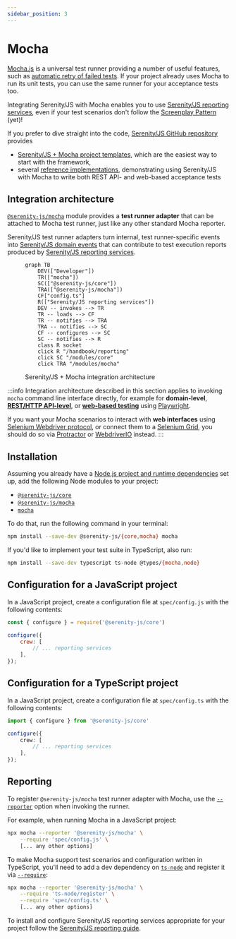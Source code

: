 ```yaml
---
sidebar_position: 3
---
```


# Mocha

[Mocha.js](https://mochajs.org/) is a universal test runner providing a number of useful features,
such as [automatic retry of failed tests](/api/mocha-adapter/interface/MochaConfig).
If your project already uses Mocha to run its unit tests, you can use the same runner for your acceptance tests too.

Integrating Serenity/JS with Mocha enables you to use [Serenity/JS reporting services](/handbook/reporting/),
even if your test scenarios don't follow the [Screenplay Pattern](/handbook/design/screenplay-pattern) (yet)!

If you prefer to dive straight into the code,
[Serenity/JS GitHub repository](https://github.com/serenity-js) provides
- [Serenity/JS + Mocha project templates](https://github.com/serenity-js?q=mocha&type=all&language=&sort=), which are the easiest way to start with the framework,
- several [reference implementations](https://github.com/serenity-js/serenity-js/tree/main/examples), demonstrating using Serenity/JS with Mocha to write both REST API- and web-based acceptance tests

## Integration architecture

[`@serenity-js/mocha`](/api/mocha) module provides a **test runner adapter** that can be attached to Mocha test runner,
just like any other standard Mocha reporter.

Serenity/JS test runner adapters turn internal, test runner-specific events
into [Serenity/JS domain events](/handbook/reporting/domain-events) that can contribute to test execution reports produced
by [Serenity/JS reporting services](/handbook/reporting/).

<figure>

```mermaid
graph TB
    DEV(["Developer"])
    TR(["mocha"])
    SC(["@serenity-js/core"])
    TRA(["@serenity-js/mocha"])
    CF["config.ts"]
    R(["Serenity/JS reporting services"])
    DEV -- invokes --> TR
    TR -- loads --> CF
    TR -- notifies --> TRA
    TRA -- notifies --> SC
    CF -- configures --> SC
    SC -- notifies --> R
    class R socket
    click R "/handbook/reporting"
    click SC "/modules/core"
    click TRA "/modules/mocha"
```
<figcaption>Serenity/JS + Mocha integration architecture</figcaption>
</figure>

:::info
Integration architecture described in this section applies to invoking
`mocha` command line interface directly, for example for **domain-level**,
[**REST/HTTP API-level**](/handbook/api-testing/), or [**web-based testing**](/handbook/web-testing/)
using [Playwright](/api/playwright).

If you want your Mocha scenarios to interact with **web interfaces** using [Selenium Webdriver protocol](https://www.selenium.dev/documentation/webdriver/),
or connect them to a [Selenium Grid](https://www.selenium.dev/documentation/grid/),
you should do so via [Protractor](/handbook/test-runners/protractor)
or [WebdriverIO](/handbook/test-runners/webdriverio) instead.
:::

## Installation

Assuming you already have a [Node.js project and runtime dependencies](/handbook/about/installation) set up, add the following Node modules to your project:
- [`@serenity-js/core`](/api/core)
- [`@serenity-js/mocha`](/api/mocha)
- [`mocha`](https://www.npmjs.com/package/mocha)

To do that, run the following command in your terminal:
```bash
npm install --save-dev @serenity-js/{core,mocha} mocha
```

If you'd like to implement your test suite in TypeScript, also run:
```bash
npm install --save-dev typescript ts-node @types/{mocha,node}
```

## Configuration for a JavaScript project

In a JavaScript project, create a configuration file at `spec/config.js` with the following contents:

```javascript title="spec/config.js"
const { configure } = require('@serenity-js/core')

configure({
    crew: [
        // ... reporting services
    ],
});
```

## Configuration for a TypeScript project

In a JavaScript project, create a configuration file at `spec/config.ts` with the following contents:

```typescript title="spec/config.ts"
import { configure } from '@serenity-js/core'

configure({
    crew: [
        // ... reporting services
    ],
});
```

## Reporting

To register `@serenity-js/mocha` test runner adapter with Mocha, use the [`--reporter`](https://mochajs.org/#command-line-usage) option when invoking the runner.

For example, when running Mocha in a JavaScript project:

```bash
npx mocha --reporter '@serenity-js/mocha' \
    --require 'spec/config.js' \
    [... any other options]
```

To make Mocha support test scenarios and configuration written in TypeScript, you'll need to add a dev dependency on [`ts-node`](https://www.npmjs.com/package/ts-node) and register it via [`--require`](https://mochajs.org/#command-line-usage):

```bash
npx mocha --reporter '@serenity-js/mocha' \
    --require 'ts-node/register' \
    --require 'spec/config.ts' \
    [... any other options]
```

To install and configure Serenity/JS reporting services appropriate for your project follow the [Serenity/JS reporting guide](/handbook/reporting/).
